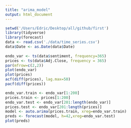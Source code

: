 ---
title: "arima_model"
output: html_document
---

```{r}
setwd('/Users/Edric/Desktop/all/github/first')
library(tidyverse)
library(forecast)
data <- read.csv('./data/time_series.csv')
data$Date <- as.Date(data$Date)
              
endo_var <- ts(data$sentiment, frequency=365)
prices <- ts(data$Adj.Close, frequency = 365)
par(mfrow=c(2,2))
plot(endo_var)
plot(prices)
acf(diff(prices), lag.max=50)
pacf(diff(prices))

```


```{r}
endo_var.train <- endo_var[1:200]
prices.train <- prices[1:200]
endo_var.test <- endo_var[201:length(endo_var)]
prices.test <- endo_var[201:length(prices)]
model <- auto.arima(prices.train, xreg=endo_var.train)
preds <- forecast(model, h=42,xreg=endo_var.test)
plot(preds)
```
